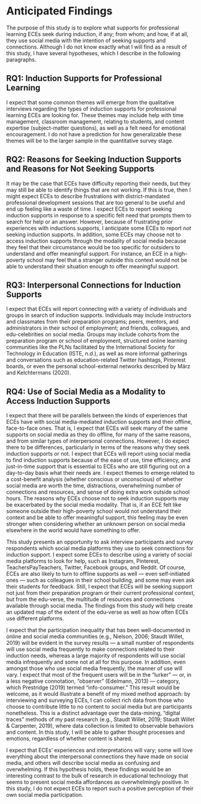 # Anticipated Findings

The purpose of this study is to explore what supports for professional learning ECEs seek during induction, if any; from whom; and how, if at all, they use social media with the intention of seeking supports and connections. Although I do not know exactly what I will find as a result of this study, I have several hypotheses, which I describe in the following paragraphs.

## RQ1: Induction Supports for Professional Learning

I expect that some common themes will emerge from the qualitative interviews regarding the types of induction supports for professional learning ECEs are looking for. These themes may include help with time management, classroom management, relating to students, and content expertise (subject-matter questions), as well as a felt need for emotional encouragement. I do not have a prediction for how generalizable these themes will be to the larger sample in the quantitative survey stage.

## RQ2: Reasons for Seeking Induction Supports and Reasons for Not Seeking Supports

It may be the case that ECEs have difficulty reporting their needs, but they may still be able to identify things that are not working. If this is true, then I might expect ECEs to describe frustrations with district-mandated professional development sessions that are too general to be useful and end up feeling like a waste of time. I expect ECEs to report seeking induction supports in response to a specific felt need that prompts them to search for help or an answer. However, because of frustrating prior experiences with inductions supports, I anticipate some ECEs to report *not* seeking induction supports. In addition, some ECEs may choose not to access induction supports through the modality of social media because they feel that their circumstance would be too specific for outsiders to understand and offer meaningful support. For instance, an ECE in a high-poverty school may feel that a stranger outside this context would not be able to understand their situation enough to offer meaningful support.

## RQ3: Interpersonal Connections for Induction Supports

I expect that ECEs will report connecting with a variety of individuals and groups in search of induction supports. Individuals may include instructors and classmates from their preparation programs; peers, mentors, and administrators in their school of employment; and friends, colleagues, and edu-celebrities on social media. Groups may include cohorts from the preparation program or school of employment, structured online learning communities like the PLNs facilitated by the International Society for Technology in Education (ISTE, n.d.), as well as more informal gatherings and conversations such as education-related Twitter hashtags, Pinterest boards, or even the personal school-external networks described by März and Kelchtermans (2020).

## RQ4: Use of Social Media as a Modality to Access Induction Supports

I expect that there will be parallels between the kinds of experiences that ECEs have with social media-mediated induction supports and their offline, face-to-face ones. That is, I expect that ECEs will seek many of the same supports on social media as they do offline, for many of the same reasons, and from similar types of interpersonal connections. However, I do expect there to be differences, particularly in terms of the reasons why they seek induction supports or not. I expect that ECEs will report using social media to find induction supports because of the ease of use, time efficiency, and just-in-time support that is essential to ECEs who are still figuring out on a day-to-day basis what their needs are. I expect themes to emerge related to a cost-benefit analysis (whether conscious or unconscious) of whether social media are worth the time, distractions, overwhelming number of connections and resources, and sense of doing extra work outside school hours. The reasons why ECEs choose not to seek induction supports may be exacerbated by the social media modality. That is, if an ECE felt like someone outside their high-poverty school would not understand their context and be able to offer meaningful support, this feeling may be even stronger when considering whether an unknown person on social media elsewhere in the world would have something to offer.

This study presents an opportunity to ask interview participants and survey respondents which social media platforms they use to seek connections for induction support. I expect some ECEs to describe using a variety of social media platforms to look for help, such as Instagram, Pinterest, TeachersPayTeachers, Twitter, Facebook groups, and Reddit. Of course, ECEs are also likely to turn to offline supports as well &mdash; even self-initiated ones &mdash; such as colleagues in their school building, and some may even ask their students for feedback. Still, I expect that ECEs will be seeking support not just from their preparation program or their current professional context, but from the edu-verse, the multitude of resources and connections available through social media. The findings from this study will help create an updated map of the extent of the edu-verse as well as how often ECEs use different platforms.

I expect that the participation inequality that has been well-documented in online and social media communities (e.g., Nielson, 2006; Staudt Willet, 2019) will be evident in the survey results &mdash; a small number of respondents will use social media frequently to make connections related to their induction needs, whereas a large majority of respondents will use social media infrequently and some not at all for this purpose. In addition, even amongst those who use social media frequently, the manner of use will vary. I expect that most of the frequent users will be in the “lurker” &mdash; or, in a less negative connotation, “observer” (Edelmann, 2013) &mdash; category, which Prestridge (2019) termed “info-consumer.” This result would be welcome, as it would illustrate a benefit of my mixed method approach: by interviewing and surveying ECEs, I can collect rich data from those who choose to contribute little to no content to social media but are participants nonetheless. This is a distinct advantage over the data-mining, “digital traces” methods of my past research (e.g., Staudt Willet, 2019; Staudt Willet & Carpenter, 2019), where data collection is limited to observable behaviors and content. In this study, I will be able to gather thought processes and emotions, regardless of whether content is shared. 

I expect that ECEs’ experiences and interpretations will vary; some will love everything about the interpersonal connections they have made on social media, and others will describe social media as confusing and overwhelming. If this hypothesis holds, these findings would be an interesting contrast to the bulk of research in educational technology that seems to present social media affordances as overwhelmingly positive. In this study, I do not expect ECEs to report such a positive perception of their own social media participation.
